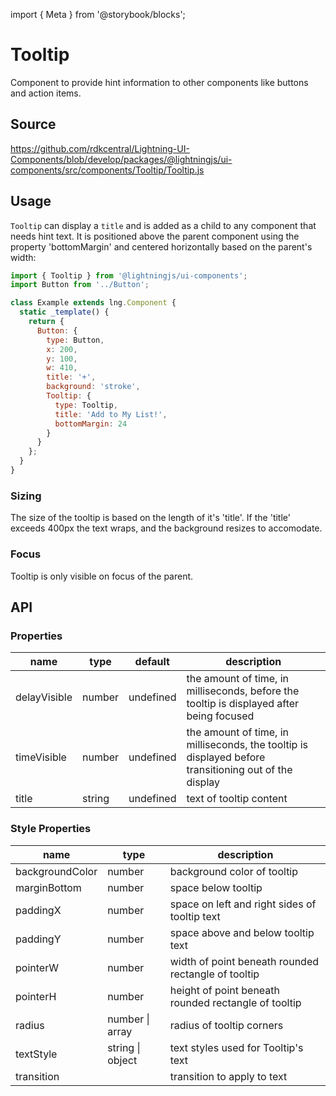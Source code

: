 ﻿import { Meta } from '@storybook/blocks';

<Meta of={TooltipStories} />

# Tooltip

Component to provide hint information to other components like buttons and action items.

## Source

https://github.com/rdkcentral/Lightning-UI-Components/blob/develop/packages/@lightningjs/ui-components/src/components/Tooltip/Tooltip.js

## Usage

`Tooltip` can display a `title` and is added as a child to any component that needs hint text. It is positioned above the parent component using the property 'bottomMargin' and centered horizontally based on the parent's width:

```js
import { Tooltip } from '@lightningjs/ui-components';
import Button from '../Button';

class Example extends lng.Component {
  static _template() {
    return {
      Button: {
        type: Button,
        x: 200,
        y: 100,
        w: 410,
        title: '+',
        background: 'stroke',
        Tooltip: {
          type: Tooltip,
          title: 'Add to My List!',
          bottomMargin: 24
        }
      }
    };
  }
}
```

### Sizing

The size of the tooltip is based on the length of it's 'title'. If the 'title' exceeds 400px the text wraps, and the background resizes to accomodate.

### Focus

Tooltip is only visible on focus of the parent.

## API

### Properties

| name         | type   | default   | description                                                                                           |
| ------------ | ------ | --------- | ----------------------------------------------------------------------------------------------------- |
| delayVisible | number | undefined | the amount of time, in milliseconds, before the tooltip is displayed after being focused              |
| timeVisible  | number | undefined | the amount of time, in milliseconds, the tooltip is displayed before transitioning out of the display |
| title        | string | undefined | text of tooltip content                                                                               |

### Style Properties

| name            | type                             | description                                          |
| --------------- | -------------------------------- | ---------------------------------------------------- |
| backgroundColor | number                           | background color of tooltip                          |
| marginBottom    | number                           | space below tooltip                                  |
| paddingX        | number                           | space on left and right sides of tooltip text        |
| paddingY        | number                           | space above and below tooltip text                   |
| pointerW        | number                           | width of point beneath rounded rectangle of tooltip  |
| pointerH        | number                           | height of point beneath rounded rectangle of tooltip |
| radius          | number \| array                  | radius of tooltip corners                            |
| textStyle       | string \| object                 | text styles used for Tooltip's text                  |
| transition      | <DocsLink id="lng.Transition" /> | transition to apply to text                          |
